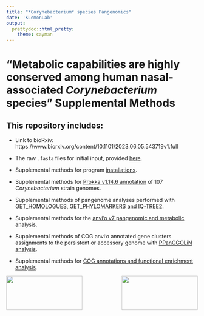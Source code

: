 ```yaml
---
title: "*Corynebacterium* species Pangenomics"
date: 'KLemonLab'
output:
  prettydoc::html_pretty:
    theme: cayman
---
```


# "Metabolic capabilities are highly conserved among human nasal-associated *Corynebacterium* species" Supplemental Methods

## This repository includes:

-   Link to bioRxiv: https://www.biorxiv.org/content/10.1101/2023.06.05.543719v1.full

-   The raw `.fasta` files for initial input, provided [[here]{.underline}](https://github.com/KLemonLab/CorPGA_Pangenomics/tree/main/Strain_genomes).

-   Supplemental methods for program [[installations]{.underline}](SupplementalMethods_Installations.html).

-   Supplemental methods for [[Prokka v1.14.6 annotation]{.underline}](SupplementalMethods_Prokka_Annotations.html) of 107 *Corynebacterium* strain genomes.

-   Supplemental methods of pangenome analyses performed with [[GET_HOMOLOGUES, GET_PHYLOMARKERS and IQ-TREE2]{.underline}](SupplementalMethods_GET_HOMOLOGUES.html).

-   Supplemental methods for the [[anvi'o v7 pangenomic and metabolic analysis]{.underline}](SupplementalMethods_Anvio.html).

-   Supplemental methods of COG anvi'o annotated gene clusters assignments to the persistent or accessory genome with [[PPanGGOLiN analysis]{.underline}](SupplementalMethods_PPanGGOLiN.html).

-   Supplemental methods for [[COG annotations and functional enrichment analysis]{.underline}](SupplementalMethods_COGS.html).

<img src="images/klemonlab_photo.jpg" align="left" width="200" height="90"/>

<img src="images/Department-of-Molecular-Virology-&amp;-Microbiologyy-Horz-GRAY.png" align="right" width="200" height="90"/>
